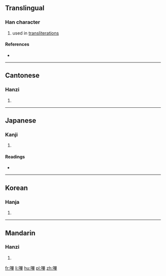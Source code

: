 {{also|哔}}
==Translingual==

===Han character===
{{Han char|rn=30|rad=口|as=11|sn=14|four=6605<sub>4</sub>|canj=口田廿十 (RWTJ)|ids=⿰[[口]][[畢]]}}

# used in [[transliteration]]s

====References====
* {{Han ref|kx=0204.120|dkj=04139|dj=0426.320|hdz=10667.070|uh=55F6|ud=22006|bh=B9CD|bd=47565}}

----

==Cantonese==

===Hanzi===
{{yue-hanzi|jyut=|y=[[bat1]]|sim=哔}}

# {{defn|lang=yue|sort=口11}}

----

==Japanese==

===Kanji===
{{ja-kanji|grade=|rs=口11}}

# {{defn|lang=ja|sort=口11}}

====Readings====
* {{ja-readings|on=[[ひつ]] (hitsu), [[ひち]] (hichi)|kun=}}

----

==Korean==

===Hanja===
{{ko-hanja|hangeul=필|rv=pil|mr=p'il}}

# {{defn|lang=ko|sort=口11}}

----

==Mandarin==

===Hanzi===
{{cmn-hanzi|sim=哔|pin=[[bì]] ([[bi4]])|wg=pi<sup>4</sup>}}

# {{defn|lang=cmn|sort=口11}}

[[fr:嗶]]
[[li:嗶]]
[[hu:嗶]]
[[pl:嗶]]
[[zh:嗶]]